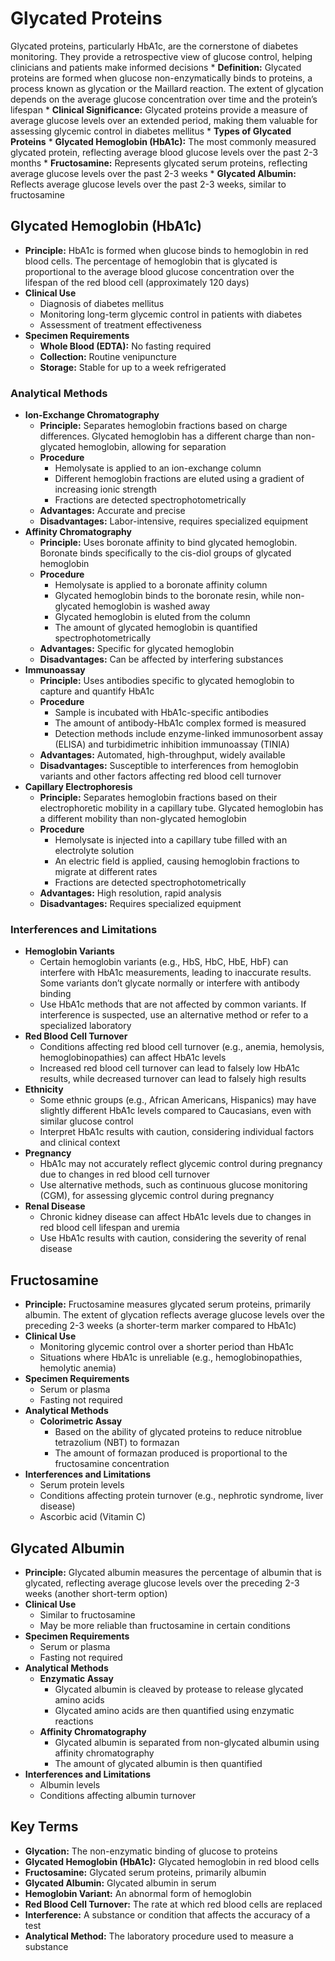 # Glycated Proteins {-}

Glycated proteins, particularly HbA1c, are the cornerstone of diabetes monitoring. They provide a retrospective view of glucose control, helping clinicians and patients make informed decisions
*   **Definition:** Glycated proteins are formed when glucose non-enzymatically binds to proteins, a process known as glycation or the Maillard reaction. The extent of glycation depends on the average glucose concentration over time and the protein's lifespan
*   **Clinical Significance:** Glycated proteins provide a measure of average glucose levels over an extended period, making them valuable for assessing glycemic control in diabetes mellitus
*   **Types of Glycated Proteins**
    *   **Glycated Hemoglobin (HbA1c):** The most commonly measured glycated protein, reflecting average blood glucose levels over the past 2-3 months
    *   **Fructosamine:** Represents glycated serum proteins, reflecting average glucose levels over the past 2-3 weeks
    *   **Glycated Albumin:** Reflects average glucose levels over the past 2-3 weeks, similar to fructosamine

## **Glycated Hemoglobin (HbA1c)** {-}

*   **Principle:** HbA1c is formed when glucose binds to hemoglobin in red blood cells. The percentage of hemoglobin that is glycated is proportional to the average blood glucose concentration over the lifespan of the red blood cell (approximately 120 days)
*   **Clinical Use**
    *   Diagnosis of diabetes mellitus
    *   Monitoring long-term glycemic control in patients with diabetes
    *   Assessment of treatment effectiveness
*   **Specimen Requirements**
    *   **Whole Blood (EDTA):** No fasting required
    *   **Collection:** Routine venipuncture
    *   **Storage:** Stable for up to a week refrigerated

### **Analytical Methods** {-}

*   **Ion-Exchange Chromatography**
    *   **Principle:** Separates hemoglobin fractions based on charge differences. Glycated hemoglobin has a different charge than non-glycated hemoglobin, allowing for separation
    *   **Procedure**
        *   Hemolysate is applied to an ion-exchange column
        *   Different hemoglobin fractions are eluted using a gradient of increasing ionic strength
        *   Fractions are detected spectrophotometrically
    *   **Advantages:** Accurate and precise
    *   **Disadvantages:** Labor-intensive, requires specialized equipment
*   **Affinity Chromatography**
    *   **Principle:** Uses boronate affinity to bind glycated hemoglobin. Boronate binds specifically to the cis-diol groups of glycated hemoglobin
    *   **Procedure**
        *   Hemolysate is applied to a boronate affinity column
        *   Glycated hemoglobin binds to the boronate resin, while non-glycated hemoglobin is washed away
        *   Glycated hemoglobin is eluted from the column
        *   The amount of glycated hemoglobin is quantified spectrophotometrically
    *   **Advantages:** Specific for glycated hemoglobin
    *   **Disadvantages:** Can be affected by interfering substances
*   **Immunoassay**
    *   **Principle:** Uses antibodies specific to glycated hemoglobin to capture and quantify HbA1c
    *   **Procedure**
        *   Sample is incubated with HbA1c-specific antibodies
        *   The amount of antibody-HbA1c complex formed is measured
        *   Detection methods include enzyme-linked immunosorbent assay (ELISA) and turbidimetric inhibition immunoassay (TINIA)
    *   **Advantages:** Automated, high-throughput, widely available
    *   **Disadvantages:** Susceptible to interferences from hemoglobin variants and other factors affecting red blood cell turnover
*   **Capillary Electrophoresis**
    *   **Principle:** Separates hemoglobin fractions based on their electrophoretic mobility in a capillary tube. Glycated hemoglobin has a different mobility than non-glycated hemoglobin
    *   **Procedure**
        *   Hemolysate is injected into a capillary tube filled with an electrolyte solution
        *   An electric field is applied, causing hemoglobin fractions to migrate at different rates
        *   Fractions are detected spectrophotometrically
    *   **Advantages:** High resolution, rapid analysis
    *   **Disadvantages:** Requires specialized equipment

### **Interferences and Limitations** {-}

*   **Hemoglobin Variants**
    *   Certain hemoglobin variants (e.g., HbS, HbC, HbE, HbF) can interfere with HbA1c measurements, leading to inaccurate results. Some variants don't glycate normally or interfere with antibody binding
    *   Use HbA1c methods that are not affected by common variants. If interference is suspected, use an alternative method or refer to a specialized laboratory
*   **Red Blood Cell Turnover**
    *   Conditions affecting red blood cell turnover (e.g., anemia, hemolysis, hemoglobinopathies) can affect HbA1c levels
    *   Increased red blood cell turnover can lead to falsely low HbA1c results, while decreased turnover can lead to falsely high results
*   **Ethnicity**
    *   Some ethnic groups (e.g., African Americans, Hispanics) may have slightly different HbA1c levels compared to Caucasians, even with similar glucose control
    *   Interpret HbA1c results with caution, considering individual factors and clinical context
*   **Pregnancy**
    *   HbA1c may not accurately reflect glycemic control during pregnancy due to changes in red blood cell turnover
    *   Use alternative methods, such as continuous glucose monitoring (CGM), for assessing glycemic control during pregnancy
*   **Renal Disease**
    *   Chronic kidney disease can affect HbA1c levels due to changes in red blood cell lifespan and uremia
    *   Use HbA1c results with caution, considering the severity of renal disease

## **Fructosamine** {-}

*   **Principle:** Fructosamine measures glycated serum proteins, primarily albumin. The extent of glycation reflects average glucose levels over the preceding 2-3 weeks (a shorter-term marker compared to HbA1c)
*   **Clinical Use**
    *   Monitoring glycemic control over a shorter period than HbA1c
    *   Situations where HbA1c is unreliable (e.g., hemoglobinopathies, hemolytic anemia)
*   **Specimen Requirements**
    *   Serum or plasma
    *   Fasting not required
*   **Analytical Methods**
    *   **Colorimetric Assay**
        *   Based on the ability of glycated proteins to reduce nitroblue tetrazolium (NBT) to formazan
        *   The amount of formazan produced is proportional to the fructosamine concentration
*   **Interferences and Limitations**
    *   Serum protein levels
    *   Conditions affecting protein turnover (e.g., nephrotic syndrome, liver disease)
    *   Ascorbic acid (Vitamin C)

## **Glycated Albumin** {-}

*   **Principle:** Glycated albumin measures the percentage of albumin that is glycated, reflecting average glucose levels over the preceding 2-3 weeks (another short-term option)
*   **Clinical Use**
    *   Similar to fructosamine
    *   May be more reliable than fructosamine in certain conditions
*   **Specimen Requirements**
    *   Serum or plasma
    *   Fasting not required
*   **Analytical Methods**
    *   **Enzymatic Assay**
        *   Glycated albumin is cleaved by protease to release glycated amino acids
        *   Glycated amino acids are then quantified using enzymatic reactions
    *   **Affinity Chromatography**
        *   Glycated albumin is separated from non-glycated albumin using affinity chromatography
        *   The amount of glycated albumin is then quantified
*   **Interferences and Limitations**
    *   Albumin levels
    *   Conditions affecting albumin turnover

## **Key Terms** {-}

*   **Glycation:** The non-enzymatic binding of glucose to proteins
*   **Glycated Hemoglobin (HbA1c):** Glycated hemoglobin in red blood cells
*   **Fructosamine:** Glycated serum proteins, primarily albumin
*   **Glycated Albumin:** Glycated albumin in serum
*   **Hemoglobin Variant:** An abnormal form of hemoglobin
*   **Red Blood Cell Turnover:** The rate at which red blood cells are replaced
*   **Interference:** A substance or condition that affects the accuracy of a test
*   **Analytical Method:** The laboratory procedure used to measure a substance
